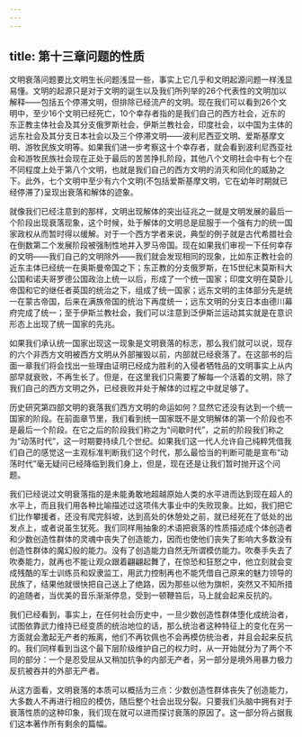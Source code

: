 ```yaml
---
---
---
```

title: 第十三章问题的性质
---




文明衰落问题要比文明生长问题浅显一些，事实上它几乎和文明起源问题一样浅显易懂。文明的起源只是对于文明的诞生以及我们所列举的26个代表性的文明加以解释——包括五个停滞文明，但排除已经流产的文明。现在我们可以看到26个文明中，至少16个文明已经死亡，10个幸存者指的是我们自己的西方社会，近东的东正教主体社会及其分支俄罗斯社会，伊斯兰教社会，印度社会，以中国为主体的远东社会及其分支日本社会以及三个停滞文明——波利尼西亚文明、爱斯基摩文明、游牧民族文明等。如果我们进一步考察这十个幸存者，就会看到波利尼西亚社会和游牧民族社会现在正处于最后的苦苦挣扎阶段，其他八个文明社会中有七个在不同程度上处于第八个文明，也就是我们自己的西方文明的消灭和同化的威胁之下。此外，七个文明中至少有六个文明(不包括爱斯基摩文明，它在幼年时期就已经停滞了)呈现出衰落和解体的迹象。

就像我们已经注意到的那样，文明出现解体的突出征兆之一就是文明发展的最后一个阶段出现衰落现象，这个时候，处于解体的文明总是屈服于一个强有力的统一国家政权从而暂时得以缓解。对于一个西方学者来说，典型的例子就是古代希腊社会在倒数第二个发展阶段被强制性地并入罗马帝国。现在如果我们审视一下任何幸存的文明——我们自己的文明除外——我们就会发现相同的现象，比如东正教社会的近东主体已经统一在奥斯曼帝国之下；东正教的分支俄罗斯，在15世纪末莫斯科大公国和诺夫哥罗德公国政治上统一以后，形成了一个统一国家；印度文明在莫卧儿帝国和它的继任者英国的统治之下，组成了统一国家；远东文明的主体部分先是统一在蒙古帝国，后来在满族帝国的统治下再度统一；远东文明的分支日本由德川幕府完成了统一；至于伊斯兰教社会，我们可以注意到泛伊斯兰运动其实就是在意识形态上出现了统一国家的先兆。

如果我们承认统一国家出现这一现象是文明衰落的标志，那么我们就可以说，现存的六个非西方文明被西方文明从外部摧毁以前，内部就已经衰落了。在这部书的后面一章我们将会找出一些理由证明已经成为胜利的入侵者牺牲品的文明事实上从内部早就衰败，不再生长了。但是，在这里我们只需要了解每一个活着的文明，除了我们自己的西方文明之外，已经衰败并处于解体的过程之中就足够了。

历史研究第四部文明的衰落我们西方文明的命运如何？显然它还没有达到一个统一国家的阶段。在前面章节里，我们看到统一国家既不是文明解体的第一个阶段也不是最后一个阶段。在它之后的阶段我们称之为“间歇时代”，之前的阶段我们称之为“动荡时代”，这一时期要持续几个世纪。如果我们这一代人允许自己纯粹凭借我们自己的感觉这一主观标准判断我们这个时代，那么最恰当的判断可能是宣布“动荡时代”毫无疑问已经降临到我们身上，但是，现在还是让我们暂时抛开这个问题。

我们已经说过文明衰落指的是未能勇敢地超越原始人类的水平进而达到现在超人的水平上，而且我们用各种比喻描述过这项伟大事业中的失败现象。比如，我们把它们比作攀援者，还没有爬完斜坡，达到高处的休憩处之前，就已经死在了低处的出发点上，或者说虽生犹死。我们同样用抽象的术语把衰落的性质描述成个体创造者和少数创造性群体的灵魂中丧失了创造能力，因而也使他们丧失了影响大多数没有创造性群体的魔幻般的能力。没有了创造能力自然无所谓模仿能力。吹奏手失去了吹奏能力，就再也不能让观众跟着翩翩起舞了，在惊恐和狂怒之中，他立刻就会变成残酷的军士训练员和奴隶监工，用武力控制再也不能凭借自己原来的魅力领导的民族了，结果他就很快把自己送上了绝路，因为那些以他为旗帜，突然又不知所措的追随者，当优美的音乐渐渐停息，受到一顿鞭笞后，马上就会起来反抗的。

我们已经看到，事实上，在任何社会历史中，一旦少数创造性群体堕化成统治者，试图依靠武力维持已经变质的统治地位的话，那么统治者这种特征上的变化在另一方面就会激起无产者的叛离，他们不再钦佩也不会再模仿统治者，并且会起来反抗的。我们同样看到当这个最下层阶级维护自己的权力时，从一开始就分为了两个不同的部分：一个是忍受屈从又稍加抗争的内部无产者，另一部分是境外用暴力极力反抗被吞并的外部无产者。

从这方面看，文明衰落的本质可以概括为三点：少数创造性群体丧失了创造能力，大多数人不再进行相应的模仿，随后整个社会出现分裂。只要我们头脑中拥有对于衰落性质的这种印象，我们现在就可以进而探讨衰落的原因了。这一部分将占据我们这本著作所有剩余的篇幅。